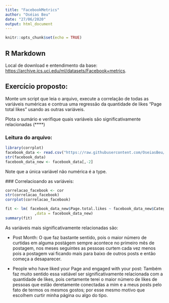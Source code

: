 ```yaml
---
title: "FacebookMetrics"
author: "Oséias Beu"
date: "27/06/2020"
output: html_document
---
```


```r
knitr::opts_chunk$set(echo = TRUE)
```

## R Markdown

Local de download e entendimento da base: <https://archive.ics.uci.edu/ml/datasets/Facebook+metrics>.


## Exercício proposto:

Monte um script que leia o arquivo, execute a correlação de todas as variáveis numéricas e contrua uma regressão da quantidade de likes "Page total likes" usando as outras variáveis.

Plota o sumário e verifique quais variáveis são significativamente relacionadas (****)



### Leitura do arquivo: 

```r
library(corrplot)
facebook_data <- read.csv("https://raw.githubusercontent.com/OseiasBeu/Data-Science/master/DataSets/Facebook_metrics/dataset_Facebook.csv", sep=";")
str(facebook_data)
facebook_data_new <- facebook_data[,-2]
```
 Note que a única variável não numérica é a type.
 
 ### Correlacioando as variáveis:

```r
correlacao_facebook <- cor
str(correlacao_facebook)
corrplot(correlacao_facebook)
```

```r
fit <- lm( facebook_data_new$Page.total.likes ~ facebook_data_new$Category + facebook_data_new$Post.Month + facebook_data_new$Post.Weekday + facebook_data_new$Post.Hour + facebook_data_new$Paid + facebook_data_new$Lifetime.Post.Total.Reach + facebook_data_new$Lifetime.Post.Total.Impressions + facebook_data_new$Lifetime.Engaged.Users + facebook_data_new$Lifetime.Post.Consumers + facebook_data_new$Lifetime.Post.Consumptions + facebook_data_new$Lifetime.Post.Impressions.by.people.who.have.liked.your.Page + facebook_data_new$Lifetime.Post.reach.by.people.who.like.your.Page + facebook_data_new$Lifetime.People.who.have.liked.your.Page.and.engaged.with.your.post + facebook_data_new$comment + facebook_data_new$like + facebook_data_new$share + facebook_data_new$Total.Interactions
             ,data = facebook_data_new)
summary(fit)
```

As variáveis mais significativamente relacionadas são:

* Post Month:
O que faz bastante sentido, pois o maior número de curtidas em alguma postágem sempre acontece no primeiro mês de postagem, nos meses seguintes as pessoas curtem cada vez menos pois a postagem vai ficando mais para baixo de outros posts e então começa a desaparecer.

* People who have liked your Page and engaged with your post:
Também faz muito sentido essa vatiável ser significativamente relacionada com a quantidade de likes, pois certamente terei o maior número de likes de pessoas que estão deretamente conectadas a mim e a meus posts pelo fato de termos os mesmos gostos; por esse mesmo motivo que escolhem curtir minha página ou algo do tipo.

